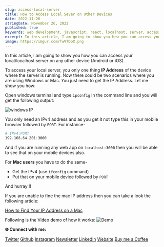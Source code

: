 ```yaml
---
slug: access-local-server
title: How to Access Local Sever on Other Devices
date: 2022-11-26
stringDate: November 26, 2022
published: true
keywords: web development, javascript, react, localhost, server, access local sever on other devices
excerpt: In this article, I am going to show you how you can access your local/localhost server on any other device (Android or iOS).
image: https://imgur.com/TwV7DoX.png
---
```




In this article, I am going to show you how you can access your local/localhost server on any other device (Android or iOS). 

To access your local server, you only one thing **IP Address** of the device where the server is running. Now there could be two scenarios where you are using Windows or Mac. You just need to get the IP Address. Let me show you how:

Open windows terminal and type `ipconfig` in the command line and you will get the following output:

![windows IP](https://i.imgur.com/VSkhF2w.png)	

You only need an IPv4 address and as you get it not type this in your mobile browser followed by `PORT`. For instance-  

```bash
# IPv4:PORT 
192.168.64.201:3000
```
And if you are running any web app on `localhost:3000` then you will be able to see that on your mobile devices also.

For **Mac users** you have to do the same-
- Get the IPv4 (use `ifconfig` command)
- Put that on your mobile device followed by `PORT`

And hurray!!!

If you are unable to fine the mac IP address then you can take a look the following article: 

[How to Find Your IP Address on a Mac](https://www.wikihow.com/Find-Your-IP-Address-on-a-Mac)

Following is the Video demo of how it works:
![Demo](https://imgur.com/QEAyiwr.gif)


**🌐 Connect with me:**

[Twitter](https://twitter.com/j471n_)
[Github](https://github.com/j471n)
[Instagram](https://www.instagram.com/j471n_/)
[Newsletter](https://www.getrevue.co/profile/j471n)
[LinkedIn](https://www.linkedin.com/in/j471n/)
[Website](https://j471n.in/)
[Buy me a Coffee](https://buymeacoffee.com/j471n)
